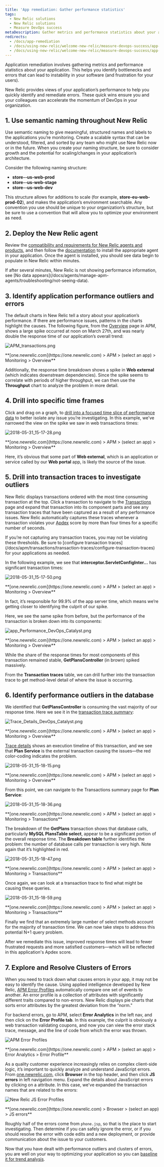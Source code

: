 ```yaml
---
title: 'App remediation: Gather performance statistics'
tags:
  - New Relic solutions
  - New Relic solutions
  - Measure DevOps success
metaDescription: Gather metrics and performance statistics about your application to identify bottlenecks and errors.
redirects:
  - /docs/app-remediation
  - /docs/using-new-relic/welcome-new-relic/measure-devops-success/app-remediation
  - /docs/using-new-relic/welcome-new-relic/measure-devops-success/app-remediation-gather-performance-statistics
---
```


Application remediation involves gathering metrics and performance statistics about your application. This helps you identify bottlenecks and errors that can lead to instability in your software (and frustration for your users).

New Relic provides views of your application’s performance to help you quickly identify and remediate errors. These quick wins ensure you and your colleagues can accelerate the momentum of DevOps in your organization.

## 1. Use semantic naming throughout New Relic

Use semantic naming to give meaningful, structured names and labels to the applications you’re monitoring. Create a scalable syntax that can be understood, filtered, and sorted by any team who might use New Relic now or in the future. When you create your naming structure, be sure to consider growth and the potential for scaling/changes in your application’s architecture.

Consider the following naming structure:

* **store--us-web-prod**
* **store--us-web-stage**
* **store--us-web-dev**

This structure allows for additions to scale (for example, **store-eu-web-prod-02**), and makes the application’s environment searchable. Any convention you use should be unique to your organization’s structure, but be sure to use a convention that will allow you to optimize your environment as need.

## 2. Deploy the New Relic agent

Review the [compatibility and requirements for New Relic agents and products](/docs/agents/manage-apm-agents/installation/compatibility-requirements-new-relic-agents), and then follow the [documentation](/docs/agents/manage-apm-agents/installation/install-agent) to install the appropriate agent in your application. Once the agent is installed, you should see data begin to populate in New Relic within minutes.

<Callout variant="tip">
  If after several minutes, New Relic is not showing performance information, see [No data appears](/docs/agents/manage-apm-agents/troubleshooting/not-seeing-data).
</Callout>

## 3. Identify application performance outliers and errors

The default charts in New Relic tell a story about your application’s performance. If there are performance issues, patterns in the charts highlight the causes. The following figure, from the [Overview](/docs/apm/applications-menu/monitoring/apm-overview-page) page in APM, shows a large spike occurred at noon on March 27th, and was nearly double the response time of our application’s overall trend:

![APM_transactions.png](./images/APM_transactions.png "APM_transactions.png")

<figcaption>
  **[one.newrelic.com](https://one.newrelic.com) > APM > (select an app) > Monitoring > Overview**
</figcaption>

Additionally, the response time breakdown shows a spike in **Web external** (which indicates downstream dependencies). Since the spike seems to correlate with periods of higher throughput, we can then use the **Throughput** chart to analyze the problem in more detail.

## 4. Drill into specific time frames

Click and drag on a graph, to [drill into a focused time slice of performance data](/docs/using-new-relic/user-interface-functions/view-your-data/standard-page-functions#drilldown) to better isolate any issue you’re investigating. In this example, we’ve narrowed the view on the spike we saw in web transactions times:

![2018-05-31_15-17-28.png](./images/2018-05-31_15-17-28.png "2018-05-31_15-17-28.png")

<figcaption>
  **[one.newrelic.com](https://one.newrelic.com) > APM > (select an app) > Monitoring > Overview**
</figcaption>

Here, it’s obvious that some part of **Web external**, which is an application or service called by our **Web portal** app, is likely the source of the issue.

## 5. Drill into transaction traces to investigate outliers

New Relic displays transactions ordered with the most time consuming transaction at the top. Click a transaction to navigate to the [Transactions](/docs/apm/applications-menu/monitoring/transactions-page-find-specific-performance-problems) page and expand that transaction into its component parts and see any transaction traces that have been captured as a result of any performance issues. New Relic automatically captures these traces whenever a transaction violates your [Apdex](/docs/apm/new-relic-apm/apdex/apdex-measuring-user-satisfaction) score by more than four times for a specific number of seconds.

<Callout variant="tip">
  If you’re not capturing any transaction traces, you may not be violating these thresholds. Be sure to [configure transaction traces](/docs/apm/transactions/transaction-traces/configure-transaction-traces) for your applications as needed.
</Callout>

In the following example, we see that **interceptor.ServletConfigInter...** has significant transaction times:

![2018-05-31_15-17-50.png](./images/2018-05-31_15-17-50.png "2018-05-31_15-17-50.png")

<figcaption>
  **[one.newrelic.com](https://one.newrelic.com) > APM > (select an app) > Monitoring > Overview**
</figcaption>

In fact, it’s responsible for 99.9% of the app server time, which means we’re getting closer to identifying the culprit of our spike.

Here, we see the same spike from before, but the performance of the transaction is broken down into its components:

![app_Performance_DevOps_Catalyst.png](./images/app_Performance_DevOps_Catalyst.png "app_Performance_DevOps_Catalyst.png")

<figcaption>
  **[one.newrelic.com](https://one.newrelic.com) > APM > (select an app) > Monitoring > Overview**
</figcaption>

While the share of the response times for most components of this transaction remained stable, **GetPlansController** (in brown) spiked massively.

From the **Transaction traces** table, we can drill further into the transaction trace to get method-level detail of where the issue is occurring.

## 6. Identify performance outliers in the database

We identified that **GetPlansController** is consuming the vast majority of our response time. Here we see it in the [transaction trace summary](/docs/apm/transactions/transaction-traces/transaction-trace-summary):

![Trace_Details_DevOps_Catalyst.png](./images/Trace_Details_DevOps_Catalyst.png "Trace_Details_DevOps_Catalyst.png")

<figcaption>
  **[one.newrelic.com](https://one.newrelic.com) > APM > (select an app) > Monitoring > Overview**
</figcaption>

[Trace details](/docs/apm/transactions/transaction-traces/transaction-trace-details) shows an execution timeline of this transaction, and we see that **Plan Service** is the external transaction causing the issues—the red color-coding indicates the problem.

![2018-05-31_15-18-15.png](./images/2018-05-31_15-18-15.png "2018-05-31_15-18-15.png")

<figcaption>
  **[one.newrelic.com](https://one.newrelic.com) > APM > (select an app) > Monitoring > Overview**
</figcaption>

From this point, we can navigate to the Transactions summary page for **Plan Service**:

![2018-05-31_15-18-36.png](./images/2018-05-31_15-18-36.png "2018-05-31_15-18-36.png")

<figcaption>
  **[one.newrelic.com](https://one.newrelic.com) > APM > (select an app) > Monitoring > Transactions**
</figcaption>

The breakdown of the **GetPlans** transaction shows that database calls, particularly **MySQL PlansTable select**, appear to be a significant portion of the overall response time. The **Breakdown table** further identifies the problem: the number of database calls per transaction is very high. Note again that it’s highlighted in red.

![2018-05-31_15-18-47.png](./images/2018-05-31_15-18-47.png "2018-05-31_15-18-47.png")

<figcaption>
  **[one.newrelic.com](https://one.newrelic.com) > APM > (select an app) > Monitoring > Transactions**
</figcaption>

Once again, we can look at a transaction trace to find what might be causing these queries.

![2018-05-31_15-18-59.png](./images/2018-05-31_15-18-59.png "2018-05-31_15-18-59.png")

<figcaption>
  **[one.newrelic.com](https://one.newrelic.com) > APM > (select an app) > Monitoring > Transactions**
</figcaption>

Finally we find that an extremely large number of select methods account for the majority of transaction time. We can now take steps to address this potential N+1 query problem.

After we remediate this issue, improved response times will lead to fewer frustrated requests and more satisfied customers—which will be reflected in this application's Apdex score.

## 7. Explore and Resolve Clusters of Errors

When you need to track down what causes errors in your app, it may not be easy to identify the cause. Using applied intelligence developed by New Relic, [APM Error Profiles](/docs/apm/applications-menu/error-analytics/apm-error-profiles-troubleshoot-trends) automatically compare one set of events to another. An error profile is a collection of attributes with significantly different traits compared to non-errors. New Relic displays pie charts that sorts error attributes by the greatest deviation from the “norm."

For backend errors, go to APM, select **Error Analytics** in the left nav, and then click on the **Error Profile tab**. In this example, the culprit is obviously a web transaction validating coupons, and now you can view the error stack trace, message, and the line of code from which the error was thrown.

![APM Error Profiles](./images/apm-errors-profile.png "apm-errors-profile.png")

<figcaption>
  **[one.newrelic.com](https://one.newrelic.com) > APM > (select an app) > Error Analytics > Error Profile**
</figcaption>

As a quality customer experience increasingly relies on complex client-side logic, it’s important to quickly analyze and understand JavaScript errors. From [one.newrelic.com](https://one.newrelic.com), click **Browser** in the top header, and then click **JS errors** in left navigation menu. Expand the details about JavaScript errors by clicking on a attribute. In this case, we've expanded the transaction names that are related to the errors:

![New Relic JS Error Profiles](./images/NRErrorprofilesJS.png "js-errors-profile.png")

<figcaption>
  **[one.newrelic.com](https://one.newrelic.com) > Browser > (select an app) > JS errors**
</figcaption>

Roughly half of the errors come from `phone.jsp`, so that is the place to start investigating. Then determine if you can safely ignore the error, or if you should resolve the error with code edits and a new deployment, or provide communication about the issue to your customers.

Now that you have dealt with performance outliers and clusters of errors, you are well on your way to optimizing your application so you can [baseline it for trend analysis](/docs/establish-objectives-baselines).